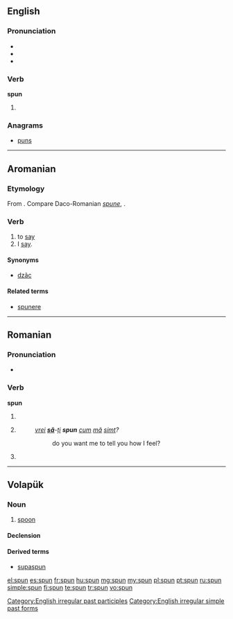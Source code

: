 ==English==

===Pronunciation===
* {{IPA|/ˈspʌn/}}
* {{audio|en-us-spun.ogg|Audio (US)}}
* {{rhymes|ʌn}}

===Verb===
'''spun'''

# {{past of|spin}}

===Anagrams===
* [[puns]]

[[Category:English irregular past participles]]
[[Category:English irregular simple past forms]]

----

==Aromanian==

===Etymology===
From {{etyl|la|rup}} {{term|expono|expōnō|lang=la}}. Compare Daco-Romanian ''[[spune]]'', {{term|spun|lang=ro}}.

===Verb===
{{infl|rup|verb}}

# to [[say]]
# I [[say]].

====Synonyms====
* [[dzãc]]

====Related terms====
* [[spunere]]

----

==Romanian==

===Pronunciation===
* {{IPA|[spun]|lang=ro}}

===Verb===
'''spun'''

# {{ro-form-verb|1s|pres|spune}}
# {{ro-form-verb|1s|sub|spune}}
#: ''[[vrei]] '''[[să]]'''-[[îți|ți]] '''spun''' [[cum]] [[mă]] [[simt]]?''
#:: do you want me to tell you how I feel?
# {{ro-form-verb|3p|pres|spune}}

----

==Volapük==

===Noun===
{{vo-noun}}

# [[spoon]]

====Declension====
{{vo-decl-noun}}

====Derived terms====
* [[supaspun]]

[[el:spun]]
[[es:spun]]
[[fr:spun]]
[[hu:spun]]
[[mg:spun]]
[[my:spun]]
[[pl:spun]]
[[pt:spun]]
[[ru:spun]]
[[simple:spun]]
[[fi:spun]]
[[te:spun]]
[[tr:spun]]
[[vo:spun]]